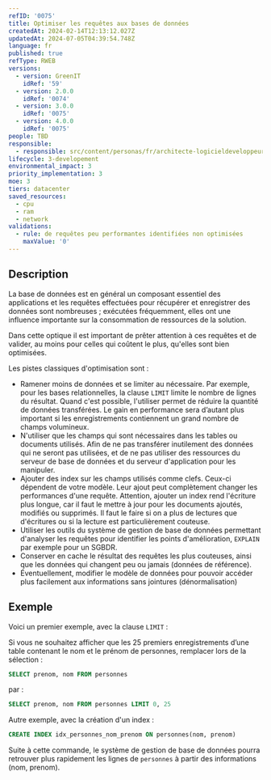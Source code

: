 ```yaml
---
refID: '0075'
title: Optimiser les requêtes aux bases de données
createdAt: 2024-02-14T12:13:12.027Z
updatedAt: 2024-07-05T04:39:54.748Z
language: fr
published: true
refType: RWEB
versions:
  - version: GreenIT
    idRef: '59'
  - version: 2.0.0
    idRef: '0074'
  - version: 3.0.0
    idRef: '0075'
  - version: 4.0.0
    idRef: '0075'
people: TBD
responsible:
  - responsible: src/content/personas/fr/architecte-logicieldeveloppeur.mdx
lifecycle: 3-developement
environmental_impact: 3
priority_implementation: 3
moe: 3
tiers: datacenter
saved_resources:
  - cpu
  - ram
  - network
validations:
  - rule: de requêtes peu performantes identifiées non optimisées
    maxValue: '0'
---
```


## Description

La base de données est en général un composant essentiel des applications et les requêtes effectuées pour récupérer
et enregistrer des données sont nombreuses ; exécutées fréquemment, elles ont une influence importante sur la consommation de
ressources de la solution.

Dans cette optique il est important de prêter attention à ces requêtes et de valider, au moins pour celles qui coûtent le
plus, qu'elles sont bien optimisées.

Les pistes classiques d'optimisation sont :

* Ramener moins de données et se limiter au nécessaire. Par exemple, pour les bases relationnelles, la clause `LIMIT` limite le nombre de lignes du résultat. Quand c'est possible, l'utiliser permet de réduire la quantité de données transférées. Le gain en performance sera d’autant plus important si les enregistrements contiennent un grand nombre de champs volumineux.
* N'utiliser que les champs qui sont nécessaires dans les tables ou documents utilisés. Afin de ne pas transférer inutilement des données qui ne seront pas utilisées, et de ne pas utiliser des ressources du serveur de base de données et du serveur d'application pour les manipuler.
* Ajouter des index sur les champs utilisés comme clefs. Ceux-ci dépendent de votre modèle. Leur ajout peut complètement changer les performances d'une requête. Attention, ajouter un index rend l'écriture plus longue, car il faut le mettre à jour pour les documents ajoutés, modifiés ou supprimés. Il faut le faire si on a plus de lectures que d'écritures ou si la lecture est particulièrement couteuse.
* Utiliser les outils du système de gestion de base de données permettant d'analyser les requêtes pour identifier les points d'amélioration, `EXPLAIN` par exemple pour un SGBDR.
* Conserver en cache le résultat des requêtes les plus couteuses, ainsi que les données qui changent peu ou jamais (données de référence).
* Éventuellement, modifier le modèle de données pour pouvoir accéder plus facilement aux informations sans jointures (dénormalisation)

## Exemple

Voici un premier exemple, avec la clause `LIMIT` :

Si vous ne souhaitez afficher que les 25 premiers enregistrements d’une table contenant le nom et le prénom de personnes, remplacer lors de la sélection :

```sql
SELECT prenom, nom FROM personnes
```

par :

```sql
SELECT prenom, nom FROM personnes LIMIT 0, 25
```

Autre exemple, avec la création d'un index :

```sql
CREATE INDEX idx_personnes_nom_prenom ON personnes(nom, prenom)
```

Suite à cette commande, le système de gestion de base de données pourra retrouver plus rapidement les lignes de `personnes` à partir des informations (nom, prenom).
